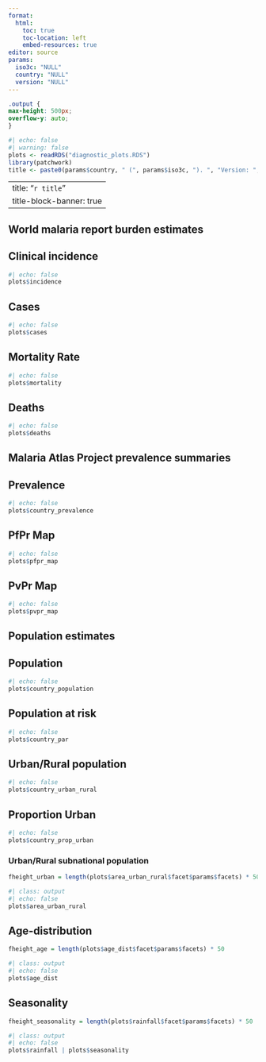 ```yaml
---
format: 
  html:
    toc: true
    toc-location: left
    embed-resources: true
editor: source
params:
  iso3c: "NULL"
  country: "NULL"
  version: "NULL"
---
```


```css
.output {
max-height: 500px;
overflow-y: auto;
}
```

```r
#| echo: false
#| warning: false
plots <- readRDS("diagnostic_plots.RDS")
library(patchwork)
title <- paste0(params$country, " (", params$iso3c, "). ", "Version: ", params$version)
```

---
title: "`r title`"
title-block-banner: true
---

## World malaria report burden estimates

::: panel-tabset
## Clinical incidence

```r
#| echo: false
plots$incidence
```

## Cases

```r
#| echo: false
plots$cases
```

## Mortality Rate

```r
#| echo: false
plots$mortality
```

## Deaths

```r
#| echo: false
plots$deaths
```
:::

## Malaria Atlas Project prevalence summaries

::: panel-tabset
## Prevalence

```r
#| echo: false
plots$country_prevalence
```

## PfPr Map

```r
#| echo: false
plots$pfpr_map
```

## PvPr Map

```r
#| echo: false
plots$pvpr_map
```
:::

## Population estimates

::: panel-tabset
## Population

```r
#| echo: false
plots$country_population
```

## Population at risk

```r
#| echo: false
plots$country_par
```

## Urban/Rural population

```r
#| echo: false
plots$country_urban_rural
```

## Proportion Urban

```r
#| echo: false
plots$country_prop_urban
```

:::

### Urban/Rural subnational population
```r
fheight_urban = length(plots$area_urban_rural$facet$params$facets) * 50
```

```r
#| class: output
#| echo: false
plots$area_urban_rural
```

## Age-distribution

```r
fheight_age = length(plots$age_dist$facet$params$facets) * 50
```

```r
#| class: output
#| echo: false
plots$age_dist
```

## Seasonality
```r
fheight_seasonality = length(plots$rainfall$facet$params$facets) * 50
```

```r
#| class: output
#| echo: false
plots$rainfall | plots$seasonality
```